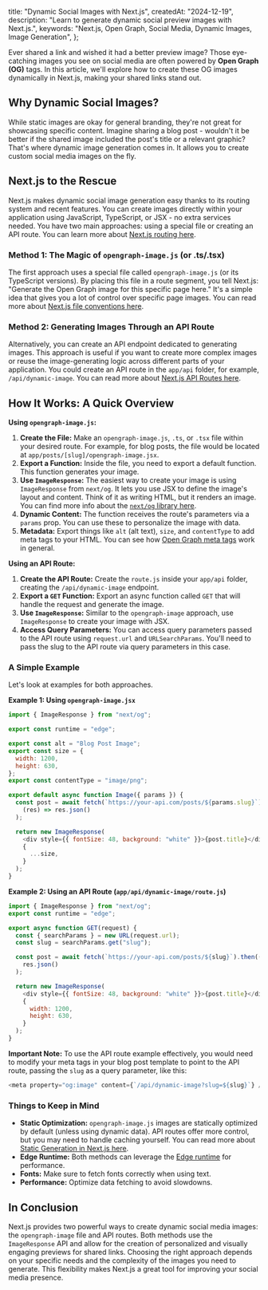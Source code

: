   title: "Dynamic Social Images with Next.js",
  createdAt: "2024-12-19",
  description: "Learn to generate dynamic social preview images with Next.js.",
  keywords: "Next.js, Open Graph, Social Media, Dynamic Images, Image Generation",
};

Ever shared a link and wished it had a better preview image? Those eye-catching images you see on social media are often powered by **Open Graph (OG)** tags.
In this article, we'll explore how to create these OG images dynamically in Next.js, making your shared links stand out.

## Why Dynamic Social Images?

While static images are okay for general branding, they're not great for showcasing specific content.
Imagine sharing a blog post - wouldn't it be better if the shared image included the post's title or a relevant graphic? That's where dynamic image generation comes in.
It allows you to create custom social media images on the fly.

## Next.js to the Rescue

Next.js makes dynamic social image generation easy thanks to its routing system and recent features.
You can create images directly within your application using JavaScript, TypeScript, or JSX - no extra services needed.
You have two main approaches: using a special file or creating an API route.
You can learn more about [Next.js routing here](https://nextjs.org/docs/app/building-your-application/routing).

### Method 1: The Magic of `opengraph-image.js` (or .ts/.tsx)

The first approach uses a special file called `opengraph-image.js` (or its TypeScript versions).
By placing this file in a route segment, you tell Next.js: "Generate the Open Graph image for this specific page here."
It's a simple idea that gives you a lot of control over specific page images.
You can read more about [Next.js file conventions here](https://nextjs.org/docs/app/getting-started/project-structure).

### Method 2: Generating Images Through an API Route

Alternatively, you can create an API endpoint dedicated to generating images.
This approach is useful if you want to create more complex images or reuse the image-generating logic across different parts of your application.
You could create an API route in the `app/api` folder, for example, `/api/dynamic-image`.
You can read more about [Next.js API Routes here](https://nextjs.org/docs/app/building-your-application/routing/route-handlers).

## How It Works: A Quick Overview

**Using `opengraph-image.js`:**

1. **Create the File:** Make an `opengraph-image.js`, `.ts`, or `.tsx` file within your desired route. For example, for blog posts, the file would be located at `app/posts/[slug]/opengraph-image.jsx`.
2. **Export a Function:** Inside the file, you need to export a default function. This function generates your image.
3. **Use `ImageResponse`:** The easiest way to create your image is using `ImageResponse` from `next/og`.
   It lets you use JSX to define the image's layout and content. Think of it as writing HTML, but it renders an image.
   You can find more info about the [`next/og` library here](https://nextjs.org/docs/app/building-your-application/optimizing/metadata#dynamic-image-generation).
4. **Dynamic Content:** The function receives the route's parameters via a `params` prop. You can use these to personalize the image with data.
5. **Metadata:** Export things like `alt` (alt text), `size`, and `contentType` to add meta tags to your HTML.
   You can see how [Open Graph meta tags](https://ogp.me/) work in general.

**Using an API Route:**

1.  **Create the API Route:** Create the `route.js` inside your `app/api` folder, creating the `/api/dynamic-image` endpoint.
2.  **Export a `GET` Function:** Export an async function called `GET` that will handle the request and generate the image.
3.  **Use `ImageResponse`:** Similar to the `opengraph-image` approach, use `ImageResponse` to create your image with JSX.
4.  **Access Query Parameters:** You can access query parameters passed to the API route using `request.url` and `URLSearchParams`.
    You'll need to pass the slug to the API route via query parameters in this case.

### A Simple Example

Let's look at examples for both approaches.

**Example 1: Using `opengraph-image.jsx`**

```js
import { ImageResponse } from "next/og";

export const runtime = "edge";

export const alt = "Blog Post Image";
export const size = {
  width: 1200,
  height: 630,
};
export const contentType = "image/png";

export default async function Image({ params }) {
  const post = await fetch(`https://your-api.com/posts/${params.slug}`).then(
    (res) => res.json()
  );

  return new ImageResponse(
    <div style={{ fontSize: 48, background: "white" }}>{post.title}</div>,
    {
      ...size,
    }
  );
}
```

**Example 2: Using an API Route (`app/api/dynamic-image/route.js`)**

```js
import { ImageResponse } from "next/og";
export const runtime = "edge";

export async function GET(request) {
  const { searchParams } = new URL(request.url);
  const slug = searchParams.get("slug");

  const post = await fetch(`https://your-api.com/posts/${slug}`).then((res) =>
    res.json()
  );

  return new ImageResponse(
    <div style={{ fontSize: 48, background: "white" }}>{post.title}</div>,
    {
      width: 1200,
      height: 630,
    }
  );
}
```

**Important Note:** To use the API route example effectively, you would need to modify your meta tags in your blog post template to point to the API route, passing the `slug` as a query parameter, like this:

```js
<meta property="og:image" content={`/api/dynamic-image?slug=${slug}`} />
```

### Things to Keep in Mind

- **Static Optimization:** `opengraph-image.js` images are statically optimized by default (unless using dynamic data). API routes offer more control, but you may need to handle caching yourself.
  You can read more about [Static Generation in Next.js here](https://nextjs.org/docs/app/building-your-application/data-fetching/pre-rendering).
- **Edge Runtime:** Both methods can leverage the [Edge runtime](https://nextjs.org/docs/app/api-reference/edge) for performance.
- **Fonts:** Make sure to fetch fonts correctly when using text.
- **Performance:** Optimize data fetching to avoid slowdowns.

## In Conclusion

Next.js provides two powerful ways to create dynamic social media images: the `opengraph-image` file and API routes.
Both methods use the `ImageResponse` API and allow for the creation of personalized and visually engaging previews for shared links.
Choosing the right approach depends on your specific needs and the complexity of the images you need to generate.
This flexibility makes Next.js a great tool for improving your social media presence.
